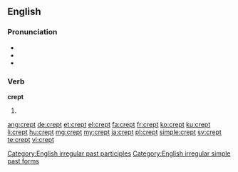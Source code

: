 ==English==

===Pronunciation===
* {{IPA|/ˈkrɛpt/}}
* {{audio|en-us-crept.ogg|Audio (US)|lang=en}}
* {{rhymes|ɛpt}}

===Verb===
'''crept'''

# {{en-past of|creep}}

[[Category:English irregular past participles]]
[[Category:English irregular simple past forms]]

[[ang:crept]]
[[de:crept]]
[[et:crept]]
[[el:crept]]
[[fa:crept]]
[[fr:crept]]
[[ko:crept]]
[[ku:crept]]
[[li:crept]]
[[hu:crept]]
[[mg:crept]]
[[my:crept]]
[[ja:crept]]
[[pl:crept]]
[[simple:crept]]
[[sv:crept]]
[[te:crept]]
[[vi:crept]]